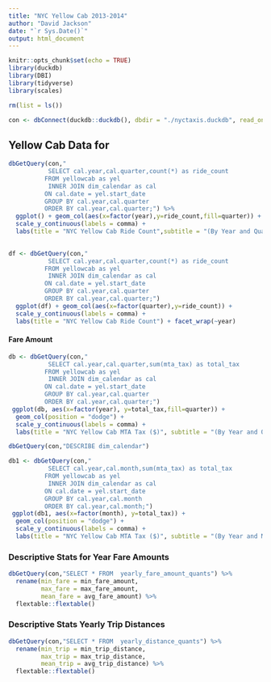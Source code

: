 ```yaml
---
title: "NYC Yellow Cab 2013-2014"
author: "David Jackson"
date: "`r Sys.Date()`"
output: html_document
---
```


```r
knitr::opts_chunk$set(echo = TRUE)
library(duckdb)
library(DBI)
library(tidyverse)
library(scales)
```
```r
rm(list = ls())

con <- dbConnect(duckdb::duckdb(), dbdir = "./nyctaxis.duckdb", read_only = FALSE)
```

## Yellow Cab Data for

```r

dbGetQuery(con,"
           SELECT cal.year,cal.quarter,count(*) as ride_count
          FROM yellowcab as yel
           INNER JOIN dim_calendar as cal
          ON cal.date = yel.start_date 
          GROUP BY cal.year,cal.quarter
          ORDER BY cal.year,cal.quarter;") %>%
  ggplot() + geom_col(aes(x=factor(year),y=ride_count,fill=quarter)) +
  scale_y_continuous(labels = comma) +
  labs(title = "NYC Yellow Cab Ride Count",subtitle = "(By Year and Quarter)")
  
```
```r
df <- dbGetQuery(con,"
           SELECT cal.year,cal.quarter,count(*) as ride_count
          FROM yellowcab as yel
           INNER JOIN dim_calendar as cal
          ON cal.date = yel.start_date 
          GROUP BY cal.year,cal.quarter
          ORDER BY cal.year,cal.quarter;") 
  ggplot(df) + geom_col(aes(x=factor(quarter),y=ride_count)) +
  scale_y_continuous(labels = comma) +
  labs(title = "NYC Yellow Cab Ride Count") + facet_wrap(~year)
```

#### Fare Amount

```r
db <- dbGetQuery(con,"
           SELECT cal.year,cal.quarter,sum(mta_tax) as total_tax
          FROM yellowcab as yel
           INNER JOIN dim_calendar as cal
          ON cal.date = yel.start_date 
          GROUP BY cal.year,cal.quarter
          ORDER BY cal.year,cal.quarter;")
 ggplot(db, aes(x=factor(year), y=total_tax,fill=quarter)) +
  geom_col(position = "dodge") +
  scale_y_continuous(labels = comma) +
  labs(title = "NYC Yellow Cab MTA Tax ($)", subtitle = "(By Year and Quarter)") 


```
```r
dbGetQuery(con,"DESCRIBE dim_calendar")
```

```r
db1 <- dbGetQuery(con,"
           SELECT cal.year,cal.month,sum(mta_tax) as total_tax
          FROM yellowcab as yel
           INNER JOIN dim_calendar as cal
          ON cal.date = yel.start_date 
          GROUP BY cal.year,cal.month
          ORDER BY cal.year,cal.month;")
 ggplot(db1, aes(x=factor(month), y=total_tax)) +
  geom_col(position = "dodge") +
  scale_y_continuous(labels = comma) +
  labs(title = "NYC Yellow Cab MTA Tax ($)", subtitle = "(By Year and Month)") + facet_wrap(~year)


```

### Descriptive Stats for Year Fare Amounts

```r
dbGetQuery(con,"SELECT * FROM  yearly_fare_amount_quants") %>%
  rename(min_fare = min_fare_amount,
         max_fare = max_fare_amount,
         mean_fare = avg_fare_amount) %>%
  flextable::flextable()

```

### Descriptive Stats Yearly Trip Distances

```r
dbGetQuery(con,"SELECT * FROM  yearly_distance_quants") %>%
  rename(min_trip = min_trip_distance,
         max_trip = max_trip_distance,
         mean_trip = avg_trip_distance) %>%
  flextable::flextable()

```
